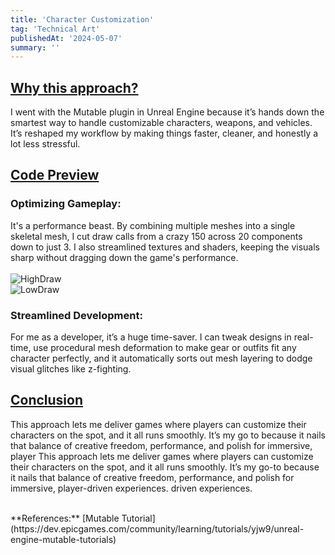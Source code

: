 ```yaml
---
title: 'Character Customization'
tag: 'Technical Art'
publishedAt: '2024-05-07'
summary: ''
---
```


## <u>Why  this approach?</u>
I went with the Mutable plugin in Unreal Engine because it’s hands down the smartest way to handle customizable characters, weapons, and vehicles. It’s reshaped my workflow by making things faster, cleaner, and honestly a lot less stressful.

## <u>Code Preview</u>
<Youtube id="bw_Q6oqhvbw" />

### Optimizing Gameplay:
It's a performance beast. By combining multiple meshes into a single skeletal mesh, I cut draw calls from a crazy 150 across 20 components down to just 3. I also streamlined textures and shaders, keeping the visuals sharp without dragging down the game's performance.<br />
<br />
![HighDraw](/images/HighDraw.png)
<br />
![LowDraw](/images/LowDraw.png)

### Streamlined Development:
For me as a developer, it’s a huge time-saver. I can tweak designs in real-time, use procedural mesh deformation to make gear or outfits fit any character perfectly, and it automatically sorts out mesh layering to dodge visual glitches like z-fighting.

## <u>Conclusion</u>
This approach lets me deliver games where players can customize their characters on the spot, and it all runs smoothly. It’s my go to because it nails that balance of creative freedom, performance, and polish for immersive, player This approach lets me deliver games where players can customize their characters on the spot, and it all runs smoothly. It’s my go-to because it nails that balance of creative freedom, performance, and polish for immersive, player-driven experiences.
driven experiences.

<br />
**References:** [Mutable Tutorial](https://dev.epicgames.com/community/learning/tutorials/yjw9/unreal-engine-mutable-tutorials)
